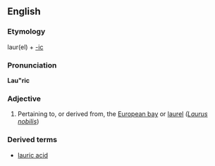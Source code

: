 ==English==

===Etymology===
laur(el) + [[-ic]]
===Pronunciation===
'''Lau"ric'''

===Adjective===
{{en-adj}}

# Pertaining to, or derived from, the [[European bay]] or [[laurel]] ''([[Laurus nobilis]]'')

===Derived terms===
*[[lauric acid]]